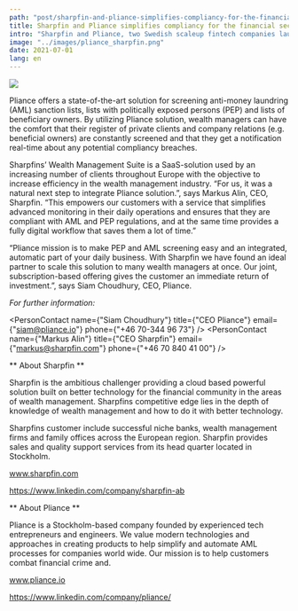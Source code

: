 ```yaml
---
path: "post/sharpfin-and-pliance-simplifies-compliancy-for-the-financial-sector"
title: Sharpfin and Pliance simplifies compliancy for the financial sector
intro: "Sharpfin and Pliance, two Swedish scaleup fintech companies launches a joint solution to better fight money laundering and aid regulatory compliance."
image: "../images/pliance_sharpfin.png"
date: 2021-07-01
lang: en
---
```


![](../images/pliance_sharpfin.png)

Pliance offers a state-of-the-art solution for screening anti-money laundring (AML) sanction lists, lists with politically exposed persons (PEP) and lists of beneficiary owners. By utilizing Pliance solution, wealth managers can have the comfort that their register of private clients and company relations (e.g. beneficial owners) are constantly screened and that they get a notification real-time about any potential compliancy breaches.

Sharpfins’ Wealth Management Suite is a SaaS-solution used by an increasing number of clients throughout Europe with the objective to increase efficiency in the wealth management industry. “For us, it was a natural next step to integrate Pliance solution.”, says Markus Alin, CEO, Sharpfin. “This empowers our customers with a service that simplifies advanced monitoring in their daily operations and ensures that they are compliant with AML and PEP regulations, and at the same time provides a fully digital workflow that saves them a lot of time.”

“Pliance mission is to make PEP and AML screening easy and an integrated, automatic part of your daily business. With Sharpfin we have found an ideal partner to scale this solution to many wealth managers at once. Our joint, subscription-based offering gives the customer an immediate return of investment.”, says Siam Choudhury, CEO, Pliance.

_For further information:_

<PersonContact name={"Siam Choudhury"} title={"CEO Pliance"} email={"siam@pliance.io"} phone={"+46 70-344 96 73"} />
<PersonContact name={"Markus Alin"} title={"CEO Sharpfin"} email={"markus@sharpfin.com"} phone={"+46 70 840 41 00"} />

** About Sharpfin **

Sharpfin is the ambitious challenger providing a cloud based powerful solution built on better technology for the financial community in the areas of wealth management. Sharpfins competitive edge lies in the depth of knowledge of wealth management and how to do it with better technology.

Sharpfins customer include successful niche banks, wealth management firms and family offices across the European region. Sharpfin provides sales and quality support services from its head quarter located in Stockholm.

www.sharpfin.com

https://www.linkedin.com/company/sharpfin-ab

** About Pliance **

Pliance is a Stockholm-based company founded by experienced tech entrepreneurs and engineers. We value modern technologies and approaches in creating products to help simplify and automate AML processes for companies world wide. Our mission is to help customers combat financial crime and.

www.pliance.io

https://www.linkedin.com/company/pliance/


